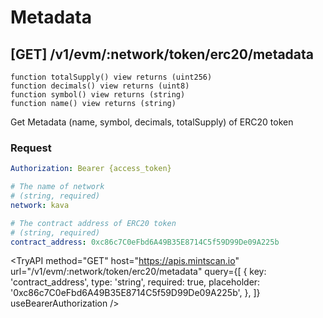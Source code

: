 
# Metadata

## **[GET]** /v1/evm/:network/token/erc20/metadata

`function totalSupply() view returns (uint256)`  
`function decimals() view returns (uint8)`  
`function symbol() view returns (string)`  
`function name() view returns (string)`

Get Metadata (name, symbol, decimals, totalSupply) of ERC20 token

### Request

```yaml filename="Headers"
Authorization: Bearer {access_token}
```

```yaml filename="Parameters"
# The name of network
# (string, required)
network: kava
```

```yaml filename="Queries"
# The contract address of ERC20 token
# (string, required)
contract_address: 0xc86c7C0eFbd6A49B35E8714C5f59D99De09A225b
```

<TryAPI
  method="GET"
  host="https://apis.mintscan.io"
  url="/v1/evm/:network/token/erc20/metadata"
  query={[
    {
      key: 'contract_address',
      type: 'string',
      required: true,
      placeholder: '0xc86c7C0eFbd6A49B35E8714C5f59D99De09A225b',
    },
  ]}
  useBearerAuthorization
/>
